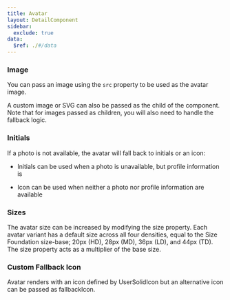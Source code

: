 ```yaml
---
title: Avatar
layout: DetailComponent
sidebar:
  exclude: true
data:
  $ref: ./#/data
---
```


<LivePreviewControls>
<LivePreview componentName="avatar" exampleName="Image" >

### Image

You can pass an image using the `src` property to be used as the avatar image.

A custom image or SVG can also be passed as the child of the component. Note that for images passed as children, you will also need to handle the fallback logic.

</LivePreview>
<LivePreview componentName="avatar" exampleName="Initials" >

### Initials

If a photo is not available, the avatar will fall back to initials or an icon:

- Initials can be used when a photo is unavailable, but profile information is

- Icon can be used when neither a photo nor profile information are available

</LivePreview>
<LivePreview componentName="avatar" exampleName="Sizes" >

### Sizes

The avatar size can be increased by modifying the size property. Each avatar variant has a default size across all four densities, equal to the Size Foundation size-base; 20px (HD), 28px (MD), 36px (LD), and 44px (TD). The size property acts as a multiplier of the base size.

</LivePreview>
<LivePreview componentName="avatar" exampleName="CustomFallbackIcon" >

### Custom Fallback Icon

Avatar renders with an icon defined by UserSolidIcon but an alternative icon can be passed as fallbackIcon. 

</LivePreview>
</LivePreviewControls>
